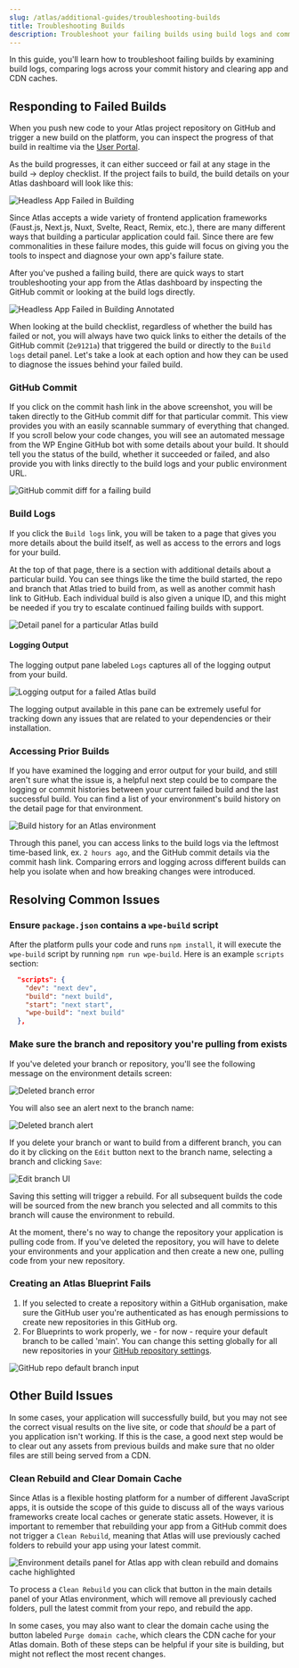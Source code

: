 ```yaml
---
slug: /atlas/additional-guides/troubleshooting-builds
title: Troubleshooting Builds
description: Troubleshoot your failing builds using build logs and commit history
---
```


In this guide, you'll learn how to troubleshoot failing builds by examining build logs, comparing logs across your commit history and clearing app and CDN caches.

## Responding to Failed Builds

When you push new code to your Atlas project repository on GitHub and trigger a new build on the platform, you can inspect the progress of that build in realtime via the [User Portal](https://my.wpengine.com/atlas).

As the build progresses, it can either succeed or fail at any stage in the build -> deploy checklist. If the project fails to build, the build details on your Atlas dashboard will look like this:

![Headless App Failed in Building](./assets/img/troubleshooting-builds/failing-atlas-build.png)

Since Atlas accepts a wide variety of frontend application frameworks (Faust.js, Next.js, Nuxt, Svelte, React, Remix, etc.), there are many different ways that building a particular application could fail. Since there are few commonalities in these failure modes, this guide will focus on giving you the tools to inspect and diagnose your own app's failure state.

After you've pushed a failing build, there are quick ways to start troubleshooting your app from the Atlas dashboard by inspecting the GitHub commit or looking at the build logs directly.

![Headless App Failed in Building Annotated](./assets/img/troubleshooting-builds/failing-atlas-build-annotated.png)

When looking at the build checklist, regardless of whether the build has failed or not, you will always have two quick links to either the details of the GitHub commit (`2e9121a`) that triggered the build or directly to the `Build logs` detail panel. Let's take a look at each option and how they can be used to diagnose the issues behind your failed build.

### GitHub Commit

If you click on the commit hash link in the above screenshot, you will be taken directly to the GitHub commit diff for that particular commit. This view provides you with an easily scannable summary of everything that changed. If you scroll below your code changes, you will see an automated message from the WP Engine GitHub bot with some details about your build. It should tell you the status of the build, whether it succeeded or failed, and also provide you with links directly to the build logs and your public environment URL.

![GitHub commit diff for a failing build](./assets/img/troubleshooting-builds/github-commit-diff-failing-build.png)

### Build Logs

If you click the `Build logs` link, you will be taken to a page that gives you more details about the build itself, as well as access to the errors and logs for your build.

At the top of that page, there is a section with additional details about a particular build. You can see things like the time the build started, the repo and branch that Atlas tried to build from, as well as another commit hash link to GitHub. Each individual build is also given a unique ID, and this might be needed if you try to escalate continued failing builds with support.

![Detail panel for a particular Atlas build](./assets/img/troubleshooting-builds/build-log-detail-panel.png)

#### Logging Output

The logging output pane labeled `Logs` captures all of the logging output from your build.

![Logging output for a failed Atlas build](./assets/img/troubleshooting-builds/logging-output-atlas-builds-v2.png)

The logging output available in this pane can be extremely useful for tracking down any issues that are related to your dependencies or their installation.

### Accessing Prior Builds

If you have examined the logging and error output for your build, and still aren't sure what the issue is, a helpful next step could be to compare the logging or commit histories between your current failed build and the last successful build. You can find a list of your environment's build history on the detail page for that environment.

![Build history for an Atlas environment](./assets/img/troubleshooting-builds/build-history-atlas.png)

Through this panel, you can access links to the build logs via the leftmost time-based link, ex. `2 hours ago`, and the GitHub commit details via the commit hash link. Comparing errors and logging across different builds can help you isolate when and how breaking changes were introduced.

## Resolving Common Issues

### Ensure `package.json` contains a `wpe-build` script

After the platform pulls your code and runs `npm install`, it will execute the `wpe-build` script by running `npm run wpe-build`. Here is an example `scripts` section:

```json
  "scripts": {
    "dev": "next dev",
    "build": "next build",
    "start": "next start",
    "wpe-build": "next build"
  },
```


### Make sure the branch and repository you're pulling from exists

If you've deleted your branch or repository, you'll see the following message on the environment details screen:

![Deleted branch error ](./assets/img/troubleshooting-builds/deleted-branch-error.png)

You will also see an alert next to the branch name:

![Deleted branch alert ](./assets/img/troubleshooting-builds/deleted-branch-alert.png)

If you delete your branch or want to build from a different branch, you can do it by clicking on the `Edit` button next to the branch name, selecting a branch and clicking `Save`:

![Edit branch UI](./assets/img/troubleshooting-builds/edit-branch-ui.png)

Saving this setting will trigger a rebuild. For all subsequent builds the code will be sourced from the new branch you selected and all commits to this branch will cause the environment to rebuild.

At the moment, there's no way to change the repository your application is pulling code from. If you've deleted the repository, you will have to delete your environments and your application and then create a new one, pulling code from your new repository.


### Creating an Atlas Blueprint Fails

1. If you selected to create a repository within a GitHub organisation, make sure the GitHub user you're authenticated as has enough permissions to create new repositories in this GitHub org.
2. For Blueprints to work properly, we - for now - require your default branch to be called 'main'. You can change this setting globally for all new repositories in your [GitHub repository settings](https://github.com/settings/repositories).

![GitHub repo default branch input](./assets/img/troubleshooting-builds/github-repo-default-branch.png)



## Other Build Issues

In some cases, your application will successfully build, but you may not see the correct visual results on the live site, or code that _should_ be a part of you application isn't working. If this is the case, a good next step would be to clear out any assets from previous builds and make sure that no older files are still being served from a CDN.

### Clean Rebuild and Clear Domain Cache

Since Atlas is a flexible hosting platform for a number of different JavaScript apps, it is outside the scope of this guide to discuss all of the ways various frameworks create local caches or generate static assets. However, it is important to remember that rebuilding your app from a GitHub commit does not trigger a `Clean Rebuild`, meaning that Atlas will use previously cached folders to rebuild your app using your latest commit.

![Environment details panel for Atlas app with clean rebuild and domains cache highlighted](./assets/img/troubleshooting-builds/env-details-panel-atlas-build.png)

To process a `Clean Rebuild` you can click that button in the main details panel of your Atlas environment, which will remove all previously cached folders, pull the latest commit from your repo, and rebuild the app.

In some cases, you may also want to clear the domain cache using the button labeled `Purge domain cache`, which clears the CDN cache for your Atlas domain. Both of these steps can be helpful if your site is building, but might not reflect the most recent changes.
